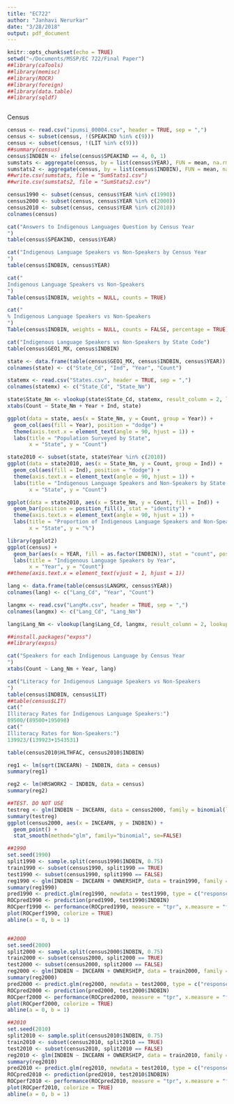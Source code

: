 ```yaml
---
title: "EC722"
author: "Janhavi Nerurkar"
date: "3/28/2018"
output: pdf_document
---
```


```r
knitr::opts_chunk$set(echo = TRUE)
setwd("~/Documents/MSSP/EC 722/Final Paper")
##library(caTools)
##library(memisc)
##library(ROCR)
##library(foreign)
##library(data.table)
##library(sqldf)
```
```r

```

Census
```r
census <- read.csv("ipumsi_00004.csv", header = TRUE, sep = ",")
census <- subset(census, !(SPEAKIND %in% c(9)))
census <- subset(census, !(LIT %in% c(9)))
##summary(census)
census$INDBIN <- ifelse(census$SPEAKIND == 4, 0, 1)
sumstats <- aggregate(census, by = list(census$YEAR), FUN = mean, na.rm = TRUE)
sumstats2 <- aggregate(census, by = list(census$INDBIN), FUN = mean, na.rm = TRUE)
##write.csv(sumstats, file = "SumStats1.csv")
##write.csv(sumstats2, file = "SumStats2.csv")

census1990 <- subset(census, census$YEAR %in% c(1990))
census2000 <- subset(census, census$YEAR %in% c(2000))
census2010 <- subset(census, census$YEAR %in% c(2010))
colnames(census)
```


```r
cat("Answers to Indigenous Languages Question by Census Year
")
table(census$SPEAKIND, census$YEAR)
```

```r
cat("Indigenous Language Speakers vs Non-Speakers by Census Year
")
table(census$INDBIN, census$YEAR)

cat("
Indigenous Language Speakers vs Non-Speakers
")
Table(census$INDBIN, weights = NULL, counts = TRUE)

cat("
% Indigenous Language Speakers vs Non-Speakers
")
Table(census$INDBIN, weights = NULL, counts = FALSE, percentage = TRUE)
```

```r
cat("Indigenous Language Speakers vs Non-Speakers by State Code")
table(census$GEO1_MX, census$INDBIN)

state <- data.frame(table(census$GEO1_MX, census$INDBIN, census$YEAR))
colnames(state) <- c("State_Cd", "Ind", "Year", "Count")

statemx <- read.csv("States.csv", header = TRUE, sep = ",")
colnames(statemx) <- c("State_Cd", "State_Nm")

state$State_Nm <- vlookup(state$State_Cd, statemx, result_column = 2, lookup_column = 1)
xtabs(Count ~ State_Nm + Year + Ind, state)
```

```r
ggplot(data = state, aes(x = State_Nm, y = Count, group = Year)) +
  geom_col(aes(fill = Year), position = "dodge") +
  theme(axis.text.x = element_text(angle = 90, hjust = 1)) +
  labs(title = "Population Surveyed by State",
       x = "State", y = "Count")
```


```r
state2010 <- subset(state, state$Year %in% c(2010))
ggplot(data = state2010, aes(x = State_Nm, y = Count, group = Ind)) +
  geom_col(aes(fill = Ind), position = "dodge") +
  theme(axis.text.x = element_text(angle = 90, hjust = 1)) +
  labs(title = "Indigenous Language Speakers and Non-Speakers by State in 2010",
       x = "State", y = "Count")
```
```r
ggplot(data = state2010, aes(x = State_Nm, y = Count, fill = Ind)) +
  geom_bar(position = position_fill(), stat = "identity") +
  theme(axis.text.x = element_text(angle = 90, hjust = 1)) +
  labs(title = "Proportion of Indigenous Language Speakers and Non-Speakers by State in 2010",
       x = "State", y = "%")
```


```r
library(ggplot2)
ggplot(census) +
  geom_bar(aes(x = YEAR, fill = as.factor(INDBIN)), stat = "count", position = position_dodge()) +
  labs(title = "Indigenous Language Speakers by Year",
       x = "Year", y = "Count")
##theme(axis.text.x = element_text(vjust = 1, hjust = 1))
```


```r
lang <- data.frame(table(census$LANGMX, census$YEAR))
colnames(lang) <- c("Lang_Cd", "Year", "Count")

langmx <- read.csv("LangMx.csv", header = TRUE, sep = ",")
colnames(langmx) <- c("Lang_Cd", "Lang_Nm")

lang$Lang_Nm <- vlookup(lang$Lang_Cd, langmx, result_column = 2, lookup_column = 1)

##install.packages("expss")
##library(expss)

cat("Speakers for each Indigenous Language by Census Year
")
xtabs(Count ~ Lang_Nm + Year, lang)
```


```r
cat("Literacy for Indigenous Language Speakers vs Non-Speakers
")
table(census$INDBIN, census$LIT)
##table(census$LIT)
cat("
Illiteracy Rates for Indigenous Language Speakers:")
89500/(89500+195098)
cat("
Illiteracy Rates for Non-Speakers:")
139923/(139923+1543531)
```
```r
table(census2010$HLTHFAC, census2010$INDBIN)
```


```r
reg1 <- lm(sqrt(INCEARN) ~ INDBIN, data = census)
summary(reg1)
```

```r
reg2 <- lm(HRSWORK2 ~ INDBIN, data = census)
summary(reg2)
```

```r
##TEST. DO NOT USE
testreg <- glm(INDBIN ~ INCEARN, data = census2000, family = binomial(link = logit))
summary(testreg)
ggplot(census2000, aes(x = INCEARN, y = INDBIN)) + 
  geom_point() + 
  stat_smooth(method="glm", family="binomial", se=FALSE)
```


```r
##1990
set.seed(1990)
split1990 <- sample.split(census1990$INDBIN, 0.75)
train1990 <- subset(census1990, split1990 == TRUE)
test1990 <- subset(census1990, split1990 == FALSE)
reg1990 <- glm(INDBIN ~ INCEARN + OWNERSHIP, data = train1990, family = binomial(link = logit))
summary(reg1990)
pred1990 <- predict.glm(reg1990, newdata = test1990, type = c("response"))
ROCpred1990 <- prediction(pred1990, test1990$INDBIN)
ROCperf1990 <- performance(ROCpred1990, measure = "tpr", x.measure = "fpr")
plot(ROCperf1990, colorize = TRUE)
abline(a = 0, b = 1)
```
```r

```



```r
##2000
set.seed(2000)
split2000 <- sample.split(census2000$INDBIN, 0.75)
train2000 <- subset(census2000, split2000 == TRUE)
test2000 <- subset(census2000, split2000 == FALSE)
reg2000 <- glm(INDBIN ~ INCEARN + OWNERSHIP, data = train2000, family = binomial(link = logit))
summary(reg2000)
pred2000 <- predict.glm(reg2000, newdata = test2000, type = c("response"))
ROCpred2000 <- prediction(pred2000, test2000$INDBIN)
ROCperf2000 <- performance(ROCpred2000, measure = "tpr", x.measure = "fpr")
plot(ROCperf2000, colorize = TRUE)
abline(a = 0, b = 1)
```


```r
##2010
set.seed(2010)
split2010 <- sample.split(census2010$INDBIN, 0.75)
train2010 <- subset(census2010, split2010 == TRUE)
test2010 <- subset(census2010, split2010 == FALSE)
reg2010 <- glm(INDBIN ~ INCEARN + OWNERSHIP, data = train2010, family = binomial(link = logit))
summary(reg2010)
pred2010 <- predict.glm(reg2010, newdata = test2010, type = c("response"))
ROCpred2010 <- prediction(pred2010, test2010$INDBIN)
ROCperf2010 <- performance(ROCpred2010, measure = "tpr", x.measure = "fpr")
plot(ROCperf2010, colorize = TRUE)
abline(a = 0, b = 1)
```


